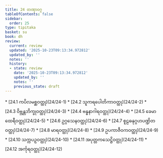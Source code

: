 ```yaml
---
title: 24 တဏှာဝဂ္ဂ
tableOfContents: false
sidebar:
  order: 25
type: tipitaka
basket: su
book: dh
review:
  current: review
  updated: '2025-10-23T09:13:34.972812'
  updated_by: ''
  notes: ''
  history:
  - state: review
    date: '2025-10-23T09:13:34.972812'
    updated_by: ''
    notes: ''
    previous_state: draft
---
```



<ReviewStatus review={frontmatter.review} showDetails={true} />

<HypothesisAnnotation frontmatter={frontmatter} />

<DynamicBreadcrumb />



<TableOfContents book="dh" section="24">
* [24.1 ကပိလမစ္ဆဝတ္ထု](24/24-1)
* [24.2 သူကရပေါတိကာဝတ္ထု](24/24-2)
* [24.3 ဝိဗ္ဘန္တဘိက္ခုဝတ္ထု](24/24-3)
* [24.4 ဗန္ဓနာဂါရဝတ္ထု](24/24-4)
* [24.5 ခေမာထေရီဝတ္ထု](24/24-5)
* [24.6 ဥဂ္ဂသေနဝတ္ထု](24/24-6)
* [24.7 စူဠဓနုဂ္ဂဟပဏ္ဍိတဝတ္ထု](24/24-7)
* [24.8 မာရဝတ္ထု](24/24-8)
* [24.9 ဥပကာဇီဝကဝတ္ထု](24/24-9)
* [24.10 သက္ကပဉှဝတ္ထု](24/24-10)
* [24.11 အပုတ္တကသေဋ္ဌိဝတ္ထု](24/24-11)
* [24.12 အင်္ကုရဝတ္ထု](24/24-12)
</TableOfContents>